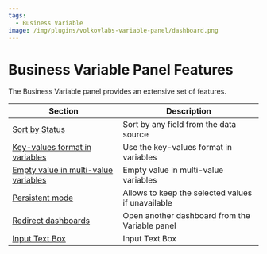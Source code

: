 ```yaml
---
tags:
  - Business Variable
image: /img/plugins/volkovlabs-variable-panel/dashboard.png
---
```


# Business Variable Panel Features

The Business Variable panel provides an extensive set of features.

| Section                                          | Description                                       |
| ------------------------------------------------ | ------------------------------------------------- |
| [Sort by Status](../sort)                        | Sort by any field from the data source            |
| [Key-values format in variables](../key)         | Use the key-values format in variables            |
| [Empty value in multi-value variables](../empty) | Empty value in multi-value variables              |
| [Persistent mode](../persistent)                 | Allows to keep the selected values if unavailable |
| [Redirect dashboards](../redirect)               | Open another dashboard from the Variable panel    |
| [Input Text Box](../input)                       | Input Text Box                                    |
